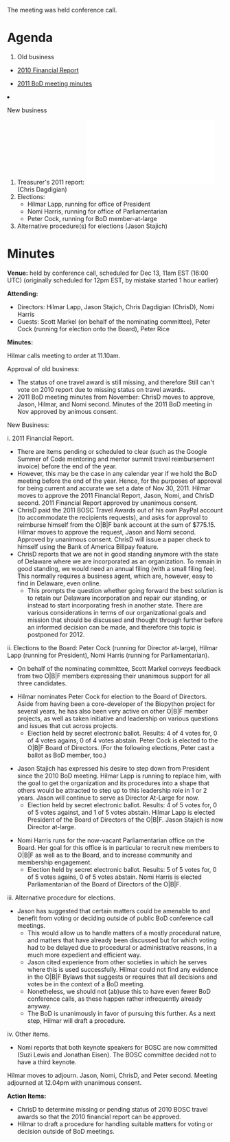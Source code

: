 The meeting was held conference call.

= Agenda =

<ol>
<li> Old business </li>
 <ul><li> [[Minutes:2010_Financial_report| 2010 Financial Report]]</li> </ul>
 <ul><li> [[Minutes:2011_ConfCall| 2011 BoD meeting minutes]]</li> </ul>  
<li>New business</li>
<ol style="list-style-type:lower-roman">
 <li>Treasurer's 2011 report: [[File:2011-OBF-Treasurers-Report_v1.pdf]] (Chris Dagdigian)</li>
 <li>Elections:
  <ul><li>Hilmar Lapp, running for office of President</li>
   <li>Nomi Harris, running for office of Parliamentarian</li>
   <li>Peter Cock, running for BoD member-at-large</li>
  </ul></li>
  <li>Alternative procedure(s) for elections (Jason Stajich)</li>
</ol>
</ol>

= Minutes =

'''Venue:''' held by conference call, scheduled for Dec 13, 11am EST
(16:00 UTC) (originally scheduled for 12pm EST, by mistake
started 1 hour earlier)

'''Attending:'''
* Directors: Hilmar Lapp, Jason Stajich, Chris Dagdigian (ChrisD), Nomi Harris
* Guests: Scott Markel (on behalf of the nominating committee), Peter Cock (running for election onto the Board), Peter Rice

'''Minutes:'''

Hilmar calls meeting to order at 11.10am.

Approval of old business:
* The status of one travel award is still missing, and therefore Still can't vote on 2010 report due to missing status on travel awards.
* 2011 BoD meeting minutes from November: ChrisD moves to approve, Jason, Hilmar, and Nomi second. Minutes of the 2011 BoD meeting in Nov approved by animous consent.

New Business:

i. 2011 Financial Report.
* There are items pending or scheduled to clear (such as the Google Summer of Code mentoring and mentor summit travel reimbursement invoice) before the end of the year.
* However, this may be the case in any calendar year if we hold the BoD meeting before the end of the year. Hence, for the purposes of approval for being current and accurate we set a date of Nov 30, 2011. Hilmar moves to approve the 2011 Financial Report, Jason, Nomi, and ChrisD second. 2011 Financial Report approved by unanimous consent. 
* ChrisD paid the 2011 BOSC Travel Awards out of his own PayPal account (to accommodate the recipients requests), and asks for approval to reimburse himself from the O|B|F bank account at the sum of $775.15. Hilmar moves to approve the request, Jason and Nomi second. Approved by unanimous consent. ChrisD will issue a paper check to himself using the Bank of America Billpay feature.
* ChrisD reports that we are not in good standing anymore with the state of Delaware where we are incorporated as an organization. To remain in good standing, we would need an annual filing (with a small filing fee). This normally requires a business agent, which are, however, easy to find in Delaware, even online. 
** This prompts the question whether going forward the best solution is to retain our Delaware incorporation and repair our standing, or instead to start incorporating fresh in another state. There are various considerations in terms of our organizational goals and mission that should be discussed and thought through further before an informed decision can be made, and therefore this topic is postponed for 2012.

ii. Elections to the Board: Peter Cock (running for Director at-large), Hilmar Lapp (running for President), Nomi Harris (running for Parliamentarian).
* On behalf of the nominating committee, Scott Markel conveys feedback from two O|B|F members expressing their unanimous support for all three candidates.

* Hilmar nominates Peter Cock for election to the Board of Directors. Aside from having been a core-developer of the Biopython project for several years, he has also been very active on other O|B|F member projects, as well as taken initiative and leadership on various questions and issues that cut across projects.
** Election held by secret electronic ballot. Results: 4 of 4 votes for, 0 of 4 votes agains, 0 of 4 votes abstain. Peter Cock is elected to the O|B|F Board of Directors. (For the following elections, Peter cast a ballot as BoD member, too.)

* Jason Stajich has expressed his desire to step down from President since the 2010 BoD meeting. Hilmar Lapp is running to replace him, with the goal to get the organization and its procedures into a shape that others would be attracted to step up to this leadership role in 1 or 2 years. Jason will continue to serve as Director At-Large for now.
** Election held by secret electronic ballot. Results: 4 of 5 votes for, 0 of 5 votes against, and 1 of 5 votes abstain. Hilmar Lapp is elected President of the Board of Directors of the O|B|F. Jason Stajich is now Director at-large.

* Nomi Harris runs for the now-vacant Parliamentarian office on the Board. Her goal for this office is in particular to recruit new members to O|B|F as well as to the Board, and to increase community and membership engagement.
** Election held by secret electronic ballot. Results: 5 of 5 votes for, 0 of 5 votes agains, 0 of 5 votes abstain. Nomi Harris is elected Parliamentarian of the Board of Directors of the O|B|F. 

iii. Alternative procedure for elections.
* Jason has suggested that certain matters could be amenable to and benefit from voting or deciding outside of public BoD conference call meetings.
** This would allow us to handle matters of a mostly procedural nature, and matters that have already been discussed but for which voting had to be delayed due to procedural or administrative reasons, in a much more expedient and efficient way.
** Jason cited experience from other societies in which he serves where this is used successfully. Hilmar could not find any evidence in the O|B|F Bylaws that suggests or requires that all decisions and votes be in the context of a BoD meeting.
** Nonetheless, we should not (ab)use this to have even fewer BoD conference calls, as these happen rather infrequently already anyway.
** The BoD is unanimously in favor of pursuing this further. As a next step, Hilmar will draft a procedure.

iv. Other items. 
* Nomi reports that both keynote speakers for BOSC are now committed (Suzi Lewis and Jonathan Eisen). The BOSC committee decided not to have a third keynote. 

Hilmar moves to adjourn. Jason, Nomi, ChrisD, and Peter second. Meeting adjourned at 12.04pm with unanimous consent.

'''Action Items:'''
* ChrisD to determine missing or pending status of 2010 BOSC travel awards so that the 2010 financial report can be approved.
* Hilmar to draft a procedure for handling suitable matters for voting or decision outside of BoD meetings.